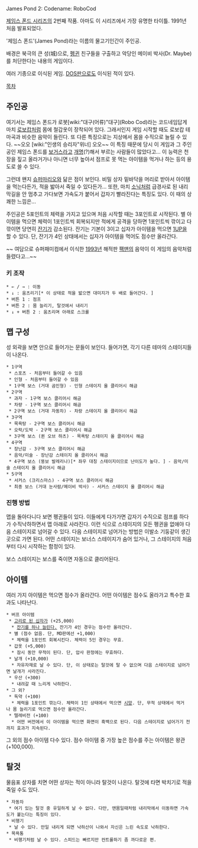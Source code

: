 {{{#!html
<iframe width="420" height="315" src="//www.youtube-nocookie.com/embed/60rT2IAyFbk" frameborder="0" allowfullscreen></iframe> }}}

James Pond 2: Codename: RoboCod

[[제임스 폰드 시리즈]]의 2번째 작품. 아마도 이 시리즈에서 가장 유명한 타이틀. 1991년 처음 발표되었다.

'제임스 폰드'(James Pond)라는 이름의 물고기인간이 주인공.

배경은 북극의 큰 성(城)으로, [[펭귄]] 친구들을 구출하고 악당인 메이비 박사(Dr. Maybe)를 처단한다는 내용의 게임이다.

여러 기종으로 이식된 게임. [[DOS]]판으로도 이식된 적이 있다.

[[목차]]

== 주인공 ==
여기서는 제임스 폰드가 로봇[wiki:"대구(어류)"대구](Robo Cod)라는 코드네임답게 마치 [[로보캅]]처럼 몸에 철갑옷이 장착되어 있다. 그래서인지 게임 시작할 때도 로보캅 테마곡과 비슷한 음악이 들린다. 또 다른 특징으로는 지상에서 몸을 수직으로 늘릴 수 있다. ~~오오 [wiki:"인생의 승리자"위너] 오오~~ 이 특징 때문에 당시 이 게임과 그 주인공인 제임스 폰드를 [[보거스]]라고 [[개명]](?)해서 부르는 사람들이 많았다고... 이 능력은 천장을 짚고 올라거가나 아니면 너무 높아서 점프로 못 먹는 아이템을 먹거나 하는 등의 용도로 쓸 수 있다.

그런데 왠지 [[슈퍼마리오]]와 닮은 점이 보인다. 비밀 상자 밑바닥을 머리로 받아서 아이템을 먹는다든가, 적을 밟아서 죽일 수 있다든가... 또한, 마치 [[소닉]]처럼 급경사로 된 내리막길을 안 멈추고 가다보면 가속도가 붙어서 갑자기 빨라진다는 특징도 있다. 이 때의 상쾌한 느낌은...

주인공은 5포인트의 체력을 가지고 있으며 처음 시작할 때는 3포인트로 시작된다. 별 아이템을 먹으면 체력이 1포인트씩 회복되지만 적에게 공격을 당하면 1포인트씩 깎이고 다 깎이면 당연히 [[잔기]]가 감소된다. 잔기는 기본이 3이고 십자가 아이템을 먹으면 [[1UP]]을 할 수 있다. 단, 잔기가 4인 상태에서는 십자가 아이템을 먹어도 점수만 올라간다.

~~ 여담으로 슈퍼패미컴에서 이식한 [[1993년]] 해적판 [[팩맨]]의 음악이 이 게임의 음악처럼 들렸다고...~~

=== 키 조작 ===
 * ← / → : 이동
 * ↓ : 움츠리기[* 이 상태로 적을 밟으면 대미지가 두 배로 들어간다. ]
 * 버튼 1 : 점프
 * 버튼 2 : 몸 늘리기, 탈것에서 내리기
 * ↓ + 버튼 2 : 움츠리며 아래로 스크롤

== 맵 구성 ==
성 외곽을 보면 안으로 들어가는 문들이 보인다. 들어가면, 각기 다른 테마의 스테이지들이 나온다.
 * 1구역
  * 스포츠 - 처음부터 들어갈 수 있음
  * 인형 - 처음부터 들어갈 수 있음
  * 1구역 보스 (거대 곰인형) - 인형 스테이지 올 클리어시 해금
 * 2구역
  * 과자 - 1구역 보스 클리어시 해금
  * 차량 - 1구역 보스 클리어시 해금
  * 2구역 보스 (거대 자동차) - 차랑 스테이지 올 클리어시 해금
 * 3구역
  * 목욕탕 - 2구역 보스 클리어시 해금
  * 오락/도박 - 2구역 보스 클리어시 해금
  * 3구역 보스 (퀸 오브 하츠) - 목욕탕 스테이지 올 클리어시 해금
 * 4구역
  * 장난감 - 3구역 보스 클리어시 해금
  * 음악/미술 - 장난감 스테이지 올 클리어시 해금
  * 4구역 보스 (뚱보 발레리나)[* 좌우 대칭 스테이지이므로 난이도가 높다. ] - 음악/미술 스테이지 올 클리어시 해금
 * 5구역
  * 서커스 (크리스마스) - 4구역 보스 클리어시 해금
  * 최종 보스 (거대 눈사람/메이비 박사) - 서커스 스테이지 올 클리어시 해금

=== 진행 방법 ===
맵을 돌아다니다 보면 펭귄들이 있다. 이들에게 다가가면 갑자기 수직으로 점프를 하다가 수직낙하하면서 맵 아래로 사라진다. 이런 식으로 스테이지의 모든 펭귄을 없애야 다음 스테이지로 넘어갈 수 있다. 다음 스테이지로 넘어가는 방법은 이발소 기둥같이 생긴 곳으로 가면 된다. 어떤 스테이지는 보너스 스테이지가 숨어 있거나, 그 스테이지의 처음부터 다시 시작하는 함정이 있다.

보스 스테이지는 보스를 죽이면 자동으로 클리어된다.

== 아이템 ==
여러 가지 아이템은 먹으면 점수가 올라간다. 어떤 아이템은 점수도 올라가고 특수한 효과도 나타난다.
 * 버프 아이템
  * [[앙크|고리로 된 십자가]] (+25,000)
   * [[1UP|잔기를 하나 늘린다.]] 잔기가 4인 경우는 점수만 올라간다.
  * 별 (점수 없음. 단, MD판에선 +1,000)
   * 체력을 1포인트 회복시킨다. 체력이 5인 경우는 무효.
  * 갑옷 (+5,000)
   * 잠시 동안 무적이 된다. 단, 압사 판정에는 무효하다.
  * 날개 (+10,000)
   * 자유자재로 날 수 있다. 단, 이 상태로는 탈것에 탈 수 없으며 다음 스테이지로 넘어가면 날개가 사라진다.
  * 우산 (+300)
   * 내려갈 때 느리게 낙하한다.
 * 그 외?
  * 독약 (+100)
   * 체력을 1포인트 깎는다. 체력이 1인 상태에서 먹으면 [[시망]]. 단, 무적 상태에서 먹거나 몸 늘리기로 먹으면 점수만 올라간다.
  * 텔레비전 (+100)
   * 어떤 버전에서 이 아이템을 먹으면 화면이 흑백으로 된다. 다음 스테이지로 넘어가기 전까지 효과가 지속된다.

그 외의 점수 아이템 다수 있다. 점수 아이템 중 가장 높은 점수를 주는 아이템은 왕관(+100,000).

== 탈것 ==
물음표 상자를 치면 어떤 상자는 적이 아니라 탈것이 나온다. 탈것에 타면 박치기로 적을 죽일 수도 있다.
 * 자동차
  * 여기 있는 탈것 중 유일하게 날 수 없다. 다만, 맨몸일때처럼 내리막에서 이동하면 가속도가 붙는다는 특징이 있다.
 * 비행기
  * 날 수 있다. 만일 내리게 되면 낙하산이 나와서 자신은 느린 속도로 낙하한다.
 * 목욕통
  * 비행기처럼 날 수 있다. 스피드는 빠르지만 컨트롤하기 좀 까다로운 편.
